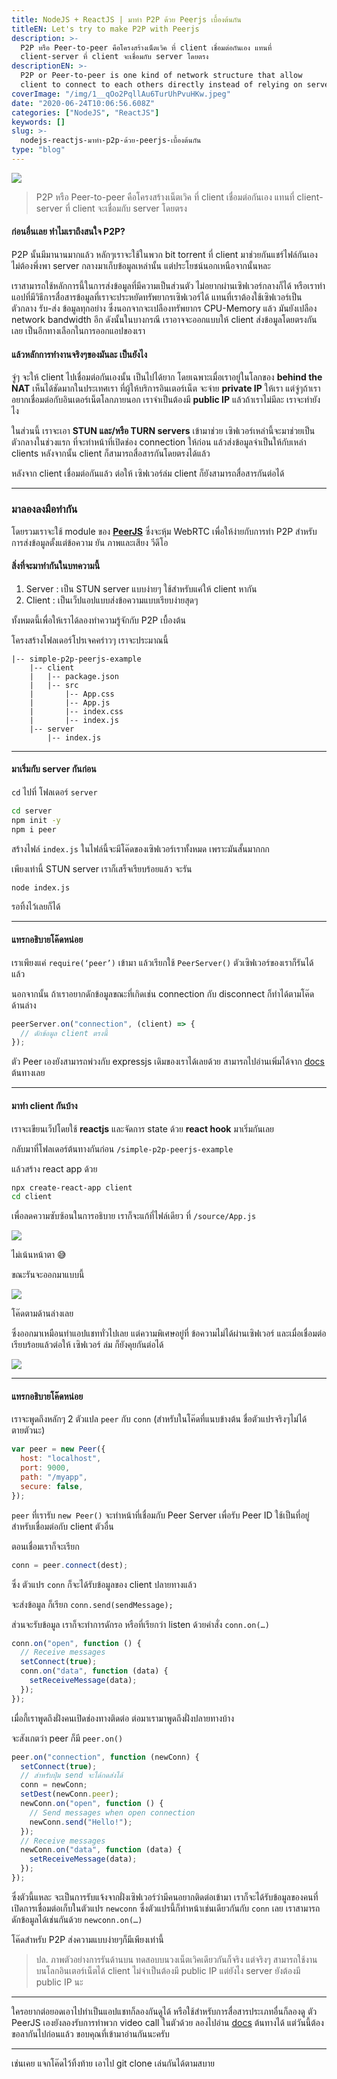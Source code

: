 ```yaml
---
title: NodeJS + ReactJS | มาทำ P2P ด้วย Peerjs เบื้องต้นกัน
titleEN: Let's try to make P2P with Peerjs
description: >-
  P2P หรือ Peer-to-peer คือโครงสร้างเน็ตเวิค ที่ client เชื่อมต่อกันเอง แทนที่
  client-server ที่ client จะเชื่อมกับ server โดยตรง
descriptionEN: >-
  P2P or Peer-to-peer is one kind of network structure that allow
  client to connect to each others directly instead of relying on server...
coverImage: "/img/1__qOo2PqllAu6TurUhPvuHKw.jpeg"
date: "2020-06-24T10:06:56.608Z"
categories: ["NodeJS", "ReactJS"]
keywords: []
slug: >-
  nodejs-reactjs-มาทำ-p2p-ด้วย-peerjs-เบื้องต้นกัน
type: "blog"
---
```


![](/img/1__qOo2PqllAu6TurUhPvuHKw.jpeg)

> P2P หรือ Peer-to-peer คือโครงสร้างเน็ตเวิค ที่ client เชื่อมต่อกันเอง แทนที่ client-server ที่ client จะเชื่อมกับ server โดยตรง

#### ก่อนอื่นเลย ทำไมเราถึงสนใจ P2P?

P2P นั้นมีมานานมากแล้ว หลักๆเราจะใช้ในพวก bit torrent ที่ client มาช่วยกันแชร์ไฟล์กันเอง ไม่ต้องพึ่งพา server กลางมาเก็บข้อมูลเหล่านั้น แต่ประโยชน์นอกเหนือจากนั้นหละ

เราสามารถใช้หลักการนี้ในการส่งข้อมูลที่มีความเป็นส่วนตัว ไม่อยากผ่านเซิฟเวอร์กลางก็ได้ หรือเราทำแอปที่มีวิธีการสื่อสารข้อมูลที่เราจะประหยัดทรัพยากรเซิฟเวอร์ได้ แทนที่เราต้องใช้เซิฟเวอร์เป็นตัวกลาง รับ-ส่ง ข้อมูลทุกอย่าง ซึ่งนอกจากจะเปลืองทรัพยากร CPU-Memory แล้ว มันยังเปลือง network bandwidth อีก ดังนั้นในบางกรณี เราอาจจะออกแบบให้ client ส่งข้อมูลโดยตรงกันเลย เป็นอีกทางเลือกในการออกแอปของเรา

#### แล้วหลักการทำงานจริงๆของมันละ เป็นยังไง

จู่ๆ จะให้ client ไปเชื่อมต่อกันเองนั้น เป็นไปได้ยาก โดยเฉพาะเมื่อเราอยู่ในโลกของ **behind the NAT** เห็นได้ชัดมากในประเทศเรา ที่ผู้ให้บริการอินเตอร์เน็ต จะจ่าย **private IP** ให้เรา แต่จู่ๆถ้าเราอยากเชื่อมต่อกับอินเตอร์เน็ตโลกภายนอก เราจำเป็นต้องมี **public IP** แล้วถ้าเราไม่มีละ เราจะทำยังไง

ในส่วนนี้ เราจะเอา **STUN และ/หรือ TURN servers** เข้ามาช่วย เซิฟเวอร์เหล่านี้จะมาช่วยเป็นตัวกลางในช่วงแรก ที่จะทำหน้าที่เปิดช่อง connection ให้ก่อน แล้วส่งข้อมูลจำเป็นให้กับเหล่า clients หลังจากนั้น client ก็สามารถสื่อสารกันโดยตรงได้แล้ว

หลังจาก client เชื่อมต่อกันแล้ว ต่อให้ เซิฟเวอร์ล่ม client ก็ยังสามารถสื่อสารกันต่อได้

---

### มาลองลงมือทำกัน

โดยรวมเราจะใช้ module ของ [**PeerJS**](https://github.com/peers) ซึ่งจะหุ้ม WebRTC เพื่อให้ง่ายกับการทำ P2P สำหรับการส่งข้อมูลตั้งแต่ข้อความ ยัน ภาพและเสียง วีดีโอ

#### สิ่งที่จะมาทำกันในบทความนี้

1.  Server : เป็น STUN server แบบง่ายๆ ใช้สำหรับแค่ให้ client หากัน
2.  Client : เป็นเว็ปแอปแบบส่งข้อความแบบเรียบง่ายสุดๆ

ทั้งหมดนี้เพื่อให้เราได้ลองทำความรู้จักกับ P2P เบื้องต้น

โครงสร้างโฟลเดอร์โปรเจคคร่าวๆ เราจะประมาณนี้

```
|-- simple-p2p-peerjs-example
    |-- client
    |   |-- package.json
    |   |-- src
    |       |-- App.css
    |       |-- App.js
    |       |-- index.css
    |       |-- index.js
    |-- server
        |-- index.js
```

---

#### **มาเริ่มกับ server กันก่อน**

`cd` ไปที่ โฟลเดอร์ `server`

```bash
cd server
npm init -y
npm i peer
```

สร้างไฟล์ `index.js` ในไฟล์นี้จะมีโค๊ดของเซิฟเวอร์เราทั้งหมด เพราะมันสั้นมากกก

<Gist id="9dee38bcc9e8c37ddf4e13dfe93d7134" />

เพียงเท่านี้ STUN server เราก็เสร็จเรียบร้อยแล้ว จะรัน

```bash
node index.js
```

รอทิ้งไว้เลยก็ได้

---

#### แทรกอธิบายโค๊ดหน่อย

เราเพียงแค่ `require(‘peer’)` เข้ามา แล้วเรียกใช้ `PeerServer()` ตัวเซิฟเวอร์ของเราก็รันได้แล้ว

นอกจากนั้น ถ้าเราอยากดักข้อมูลขณะที่เกิดเช่น connection กับ disconnect ก็ทำได้ตามโค๊ดด้านล่าง

```javascript
peerServer.on("connection", (client) => {
  // ดักข้อมูล client ตรงนี้
});
```

ตัว Peer เองยังสามารถพ่วงกับ expressjs เดิมของเราได้เลยด้วย สามารถไปอ่านเพิ่มได้จาก [docs](https://github.com/peers/peerjs-server#combining-with-existing-express-app) ต้นทางเลย

---

#### มาทำ client กันบ้าง

เราจะเขียนเว็ปโดยใช้ **reactjs** และจัดการ state ด้วย **react hook** มาเริ่มกันเลย

กลับมาที่โฟลเดอร์ต้นทางกันก่อน `/simple-p2p-peerjs-example`

แล้วสร้าง react app ด้วย

```bash
npx create-react-app client
cd client
```

เพื่อลดความซับซ้อนในการอธิบาย เราก็จะแก้ที่ไฟล์เดียว ที่ `/source/App.js`

![](/img/1__KRKwKmby2ess25qdTVwsyw.png)

ไม่เน้นหน้าตา 😅

ขณะรันจะออกมาแบบนี้

![](/img/1__6uq8Nnuksx1kEVLmdGX45Q.gif)

โค๊ดตามด้านล่างเลย

<Gist id="f01698d5d0b7a1f5797aa466089f4357" />

ซึ่งออกมาเหมือนทำแอปแชททั่วไปเลย แต่ความพิเศษอยู่ที่ ข้อความไม่ได้ผ่านเซิฟเวอร์ และเมื่อเชื่อมต่อเรียบร้อยแล้วต่อให้ เซิฟเวอร์ ล่ม ก็ยังคุยกันต่อได้

![](/img/1__CRwhxnLuCbMmSc8kUIp1wQ.gif)

---

#### แทรกอธิบายโค๊ดหน่อย

เราจะพูดถึงหลักๆ 2 ตัวแปล `peer` กับ `conn` (สำหรับในโค๊ดที่แนบข้างต้น ชื่อตัวแปรจริงๆไม่ได้ตายตัวนะ)

```javascript
var peer = new Peer({
  host: "localhost",
  port: 9000,
  path: "/myapp",
  secure: false,
});
```

`peer` ที่เรารับ `new Peer()` จะทำหน้าที่เชื่อมกับ Peer Server เพื่อรับ Peer ID ใช้เป็นที่อยู่สำหรับเชื่อมต่อกับ client ตัวอื่น

ตอนเชื่อมเราก็จะเรียก

```javascript
conn = peer.connect(dest);
```

ซึ่ง ตัวแปร `conn` ก็จะได้รับข้อมูลของ client ปลายทางแล้ว

จะส่งข้อมูล ก็เรียก `conn.send(sendMessage);`

ส่วนจะรับข้อมูล เราก็จะทำการดักรอ หรือที่เรียกว่า listen ด้วยคำสั่ง `conn.on(…)`

```javascript
conn.on("open", function () {
  // Receive messages
  setConnect(true);
  conn.on("data", function (data) {
    setReceiveMessage(data);
  });
});
```

เมื่อกี้เราพูดถึงฝั่งคนเปิดช่องทางติดต่อ ต่อมาเรามาพูดถึงฝั่งปลายทางบ้าง

จะสังเกตว่า peer ก็มี `peer.on()`

```javascript
peer.on("connection", function (newConn) {
  setConnect(true);
  // สำหรับปุ่ม send จะได้กดส่งได้
  conn = newConn;
  setDest(newConn.peer);
  newConn.on("open", function () {
    // Send messages when open connection
    newConn.send("Hello!");
  });
  // Receive messages
  newConn.on("data", function (data) {
    setReceiveMessage(data);
  });
});
```

ซึ่งตัวนี้แหละ จะเป็นการรับแจ้งจากฝั่งเซิฟเวอร์ว่ามีคนอยากติดต่อเข้ามา เราก็จะได้รับข้อมูลของคนที่เปิดการเชื่อมต่อเก็บในตัวแปร `newconn` ซึ่งตัวแปรนี้ก็ทำหน้าเช่นเดียวกันกับ `conn` เลย เราสามารถดักข้อมูลได้เช่นกันด้วย `newconn.on(…)`

โค๊ดสำหรับ P2P ส่งความแบบง่ายๆก็มีเพียงเท่านี้

> ปล. ภาพตัวอย่างการรันด้านบน ทดสอบบนวงเน็ตเวิคเดียวกันก็จริง แต่จริงๆ สามารถใช้งานบนโลกอินเตอร์เน็ตได้ client ไม่จำเป็นต้องมี public IP แต่ยังไง server ยังต้องมี public IP นะ

---

ใครอยากต่อยอดเอาไปทำเป็นแอปแชทก็ลองกันดูได้ หรือใช้สำหรับการสื่อสารประเภทอื่นก็ลองดู ตัว PeerJS เองยังลองรับการทำพวก video call ในตัวด้วย ลองไปอ่าน [docs](https://peerjs.com/docs.html) ต้นทางได้ แต่วันนี้ต้องขอลากันไปก่อนแล้ว ขอบคุณที่เข้ามาอ่านกันนะครับ

---

เช่นเคย แจกโค๊ดไว้ทิ้งท้าย เอาไป git clone เล่นกันได้ตามสบาย

<GithubBlock
  title="Cheersupzoo/simple-p2p-peerjs-example"
  description="A simple implementation of P2P on Nodejs and ReactJS with PeerJS"
  href="https://github.com/Cheersupzoo/simple-p2p-peerjs-example"
/>
